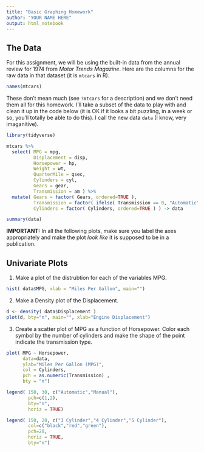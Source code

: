 ```yaml
---
title: "Basic Graphing Homework"
author: "YOUR NAME HERE"
output: html_notebook
---
```


## The Data

For this assignment, we will be using the built-in data from the annual review for 1974 from *Motor Trends Magazine*.  Here are the columns for the raw data in that dataset (it is `mtcars` in R).

```r
names(mtcars)
```

These don't mean much (see `?mtcars` for a description) and we don't need them all for this homework.  I'll take a subset of the data to play with and clean it up in the code below (it is OK if it looks a bit puzzling, in a week or so, you'll totally be able to do this).  I call the new data `data` (I know, very imaganitive).

```r
library(tidyverse)

mtcars %>%
  select( MPG = mpg, 
          Displacement = disp, 
          Horsepower = hp, 
          Weight = wt, 
          QuarterMile = qsec, 
          Cylinders = cyl, 
          Gears = gear, 
          Transmission = am ) %>%
  mutate( Gears = factor( Gears, ordered=TRUE ), 
          Transmission = factor( ifelse( Transmission == 0, "Automatic", "Manual") ), 
          Cylinders = factor( Cylinders, ordered=TRUE ) ) -> data

summary(data)
```

**IMPORTANT:** In all the following plots, make sure you label the axes appropriately and make the plot *look like* it is supposed to be in a publication.  


## Univariate Plots

1. Make a plot of the distrubtion for each of the variables MPG.  

```r
hist( data$MPG, xlab = "Miles Per Gallon", main="") 
```

2. Make a Density plot of the Displacement.

```r
d <- density( data$Displacement )
plot(d, bty="n", main="", xlab="Engine Displacement")
```


3. Create a scatter plot of MPG as a function of Horsepower.  Color each symbol by the number of cylinders and make the shape of the point indicate the transmission type.

```r
plot( MPG ~ Horsepower, 
      data=data, 
      ylab="Miles Per Gallon (MPG)",
      col = Cylinders, 
      pch = as.numeric(Transmission) , 
      bty = "n")

legend( 150, 30, c("Automatic","Manual"), 
        pch=c(1,2), 
        bty="n", 
        horiz = TRUE)

legend( 150, 28, c("3 Cylinder","4 Cylinder","5 Cylinder"), 
        col=c("black","red","green"), 
        pch=20, 
        horiz = TRUE, 
        bty="n")
```


